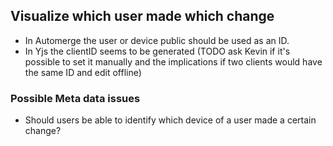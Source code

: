 ## Visualize which user made which change

- In Automerge the user or device public should be used as an ID.
- In Yjs the clientID seems to be generated (TODO ask Kevin if it's possible to set it manually and the implications if two clients would have the same ID and edit offline)

### Possible Meta data issues

- Should users be able to identify which device of a user made a certain change?
